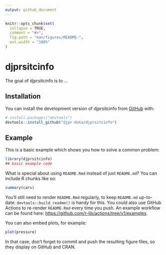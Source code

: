 ```yaml
---
output: github_document
---
```


<!-- README.md is generated from README.Rmd. Please edit that file -->

```r
knitr::opts_chunk$set(
  collapse = TRUE,
  comment = "#>",
  fig.path = "man/figures/README-",
  out.width = "100%"
)
```

# djprsitcinfo

<!-- badges: start -->
<!-- badges: end -->

The goal of djprsitcinfo is to ...

## Installation

You can install the development version of djprsitcinfo from [GitHub](https://github.com/) with:

``` r
# install.packages("devtools")
devtools::install_github("djpr-data/djprsitcinfo")
```

## Example

This is a basic example which shows you how to solve a common problem:

```r
library(djprsitcinfo)
## basic example code
```

What is special about using `README.Rmd` instead of just `README.md`? You can include R chunks like so:

```r
summary(cars)
```

You'll still need to render `README.Rmd` regularly, to keep `README.md` up-to-date. `devtools::build_readme()` is handy for this. You could also use GitHub Actions to re-render `README.Rmd` every time you push. An example workflow can be found here: <https://github.com/r-lib/actions/tree/v1/examples>.

You can also embed plots, for example:

```r
plot(pressure)
```

In that case, don't forget to commit and push the resulting figure files, so they display on GitHub and CRAN.
